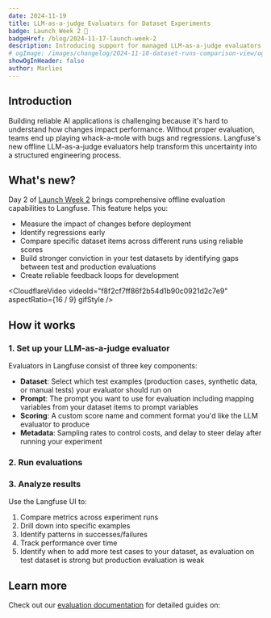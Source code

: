 ```yaml
---
date: 2024-11-19
title: LLM-as-a-judge Evaluators for Dataset Experiments
badge: Launch Week 2 🚀
badgeHref: /blog/2024-11-17-launch-week-2
description: Introducing support for managed LLM-as-a-judge evaluators for your dataset experiments. 
# ogImage: /images/changelog/2024-11-18-dataset-runs-comparison-view/og.png
showOgInHeader: false
author: Marlies
---
```



<ChangelogHeader />

## Introduction

Building reliable AI applications is challenging because it's hard to understand how changes impact performance. Without proper evaluation, teams end up playing whack-a-mole with bugs and regressions. Langfuse's new offline LLM-as-a-judge evaluators help transform this uncertainty into a structured engineering process.

## What's new?

Day 2 of [Launch Week 2](/blog/2024-11-17-launch-week-2) brings comprehensive offline evaluation capabilities to Langfuse. This feature helps you:
- Measure the impact of changes before deployment
- Identify regressions early
- Compare specific dataset items across different runs using reliable scores 
- Build stronger conviction in your test datasets by identifying gaps between test and production evaluations
- Create reliable feedback loops for development

<CloudflareVideo
  videoId="f8f2cf7ff86f2b54d1b90c0921d2c7e9"
  aspectRatio={16 / 9}
  gifStyle
/>

## How it works

<Steps>

### 1. Set up your LLM-as-a-judge evaluator

Evaluators in Langfuse consist of three key components:
- **Dataset**: Select which test examples (production cases, synthetic data, or manual tests) your evaluator should run on 
- **Prompt**: The prompt you want to use for evaluation including mapping variables from your dataset items to prompt variables
- **Scoring**: A custom score name and comment format you'd like the LLM evaluator to produce 
- **Metadata**: Sampling rates to control costs, and delay to steer delay after running your experiment 

### 2. Run evaluations



### 3. Analyze results

Use the Langfuse UI to:
1. Compare metrics across experiment runs
2. Drill down into specific examples
3. Identify patterns in successes/failures
4. Track performance over time
5. Identify when to add more test cases to your dataset, as evaluation on test dataset is strong but production evaluation is weak

</Steps>

## Learn more

Check out our [evaluation documentation](/docs/eval/overview) for detailed guides on: